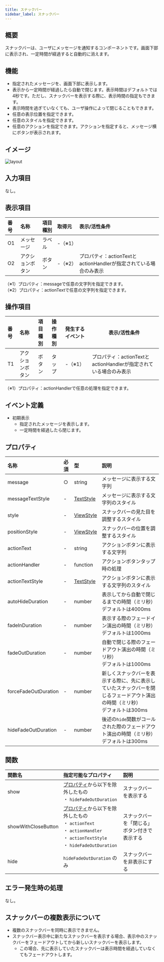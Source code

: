 ```yaml
---
title: スナックバー
sidebar_label: スナックバー
---
```

## 概要

スナックバーは、ユーザにメッセージを通知するコンポーネントです。画面下部に表示され、一定時間が経過すると自動的に消えます。

## 機能

- 指定されたメッセージを、画面下部に表示します。
- 表示から一定時間が経過したら自動で閉じます。表示時間はデフォルトでは4秒です。ただし、スナックバーを表示する際に、表示時間の指定もできます。
- 表示時間を過ぎていなくても、ユーザ操作によって閉じることもできます。
- 任意の表示位置を指定できます。
- 任意のスタイルを指定できます。
- 任意のアクションを指定できます。アクションを指定すると、メッセージ横にボタンが表示されます。

## イメージ

![layout](./layout.drawio.png)

## 入力項目

なし。

## 表示項目

| 番号 | 名称          | 項目種別    | 取得元               | 表示/活性条件                                 |
|:----|:--------------|:-----------|:--------------------|:--------------------------------------------|
| O1  | メッセージ      | ラベル     | -（※1）               |                                            |
| O2  | アクションボタン  | ボタン      | -（※2）              | プロパティ：actionTextとactionHandlerが指定されている場合のみ表示 |
（※1）プロパティ：messageで任意の文字列を指定できます。<br />
（※2）プロパティ：actionTextで任意の文字列を指定できます。

## 操作項目

| 番号 | 名称        | 項目種別    | 操作種別   | 発生するイベント   | 表示/活性条件                               |
|:----|:------------|:-----------|:----------|:----------------|-------------------------------------------|
| T1  | アクションボタン | ボタン    | タップ    | -（※1）| プロパティ：actionTextとactionHandlerが指定されている場合のみ表示 |
（※1）プロパティ：actionHandlerで任意の処理を指定できます。

## イベント定義

- 初期表示
  - 指定されたメッセージを表示します。
  - 一定時間を経過したら閉じます。

## プロパティ

| 名称           | 必須 | 型     | 説明                                                   |
|:--------------|:-----|:-------|:------------------------------------------------------|
| message       | ○    | string | メッセージに表示する文字列                                |
| messageTextStyle       | -    | [TextStyle][] | メッセージに表示する文字列のスタイル        |
| style       | -    | [ViewStyle][] | スナックバーの見た目を調整するスタイル                  |
| positionStyle       | -    | [ViewStyle][] | スナックバーの位置を調整するスタイル |
| actionText       | -    | string | アクションボタンに表示する文字列                       |
| actionHandler       | -    | function | アクションボタンタップ時の処理            |
| actionTextStyle       | -    | [TextStyle][] | アクションボタンに表示する文字列のスタイル           |
| autoHideDuration       | -    | number | 表示してから自動で閉じるまでの時間（ミリ秒）<br />デフォルトは4000ms   |
| fadeInDuration       | -    | number | 表示する際のフェードイン演出の時間（ミリ秒）<br />デフォルトは1000ms                         |
| fadeOutDuration       | -    | number | 自動で閉じる際のフェードアウト演出の時間（ミリ秒）<br />デフォルトは1000ms                    |
| forceFadeOutDuration       | -    | number | 新しくスナックバーを表示する際に、先に表示していたスナックバーを閉じるフェードアウト演出の時間（ミリ秒）<br />デフォルトは300ms              |
| hideFadeOutDuration       | -    | number | 後述の`hide`関数がコールされた際のフェードアウト演出の時間（ミリ秒）<br />デフォルトは300ms |

## 関数

| 関数名 | 指定可能なプロパティ |  説明 |
|:--------|:-------------------|:------|
| show | [プロパティ][]から以下を除外したもの<br />・ `hideFadeOutDuration` | スナックバーを表示する |
| showWithCloseButton | [プロパティ][]から以下を除外したもの<br />・ `actionText`<br />・ `actionHandler`<br />・ `actionTextStyle`<br />・ `hideFadeOutDuration`  | スナックバーを「閉じる」ボタン付きで表示する |
| hide | `hideFadeOutDuration` のみ | スナックバーを非表示にする |

## エラー発生時の処理

なし。

## スナックバーの複数表示について

- 複数のスナックバーを同時に表示できません。
- スナックバー表示中に新たなスナックバーを表示する場合、表示中のスナックバーをフェードアウトしてから新しいスナックバーを表示します。
  - この場合、先に表示していたスナックバーは表示時間を経過していなくてもフェードアウトします。

<!-- link定義を使う場合は以下に記載する -->
[ViewStyle]: https://reactnative.dev/docs/view-style-props
[TextStyle]: https://reactnative.dev/docs/text-style-props
[プロパティ]: /react-native/santoku/design/screen-specs/common-parts/snackbar/overview#プロパティ
